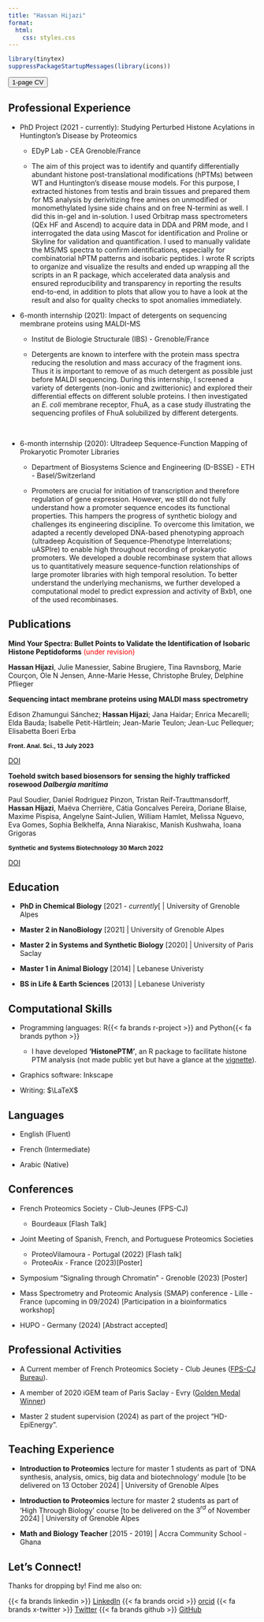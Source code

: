 ```yaml
---
title: "Hassan Hijazi"
format:
  html:
    css: styles.css
---
```


```r
library(tinytex)
suppressPackageStartupMessages(library(icons))

```

```{=html}
<script src="download.js"></script>
```
<button id="download-cv" class="btn">

<i class="fa fa-download"></i> 1-page CV</button>

## Professional Experience

-   PhD Project (2021 - currently): Studying Perturbed Histone Acylations in Huntington's Disease by Proteomics
    -   EDyP Lab - CEA Grenoble/France

    -   [The aim of this project was to identify and quantify differentially abundant histone post-translational modifications (hPTMs) between WT and Huntington's disease mouse models. For this purpose, I extracted histones from testis and brain tissues and prepared them for MS analysis by derivitizing free amines on unmodified or monomethylated lysine side chains and on free N-termini as well. I did this in-gel and in-solution. I used Orbitrap mass spectrometers (QEx HF and Ascend) to acquire data in DDA and PRM mode, and I interrogated the data using Mascot for identification and Proline or Skyline for validation and quantification. I used to manually validate the MS/MS spectra to confirm identifications, especially for combinatorial hPTM patterns and isobaric peptides. I wrote R scripts to organize and visualize the results and ended up wrapping all the scripts in an R package, which accelerated data analysis and ensured reproducibility and transparency in reporting the results end-to-end, in addition to plots that allow you to have a look at the result and also for quality checks to spot anomalies immediately.]{style="font-size: 14px;"}\
-   6-month internship (2021): Impact of detergents on sequencing membrane proteins using MALDI-MS
    -   Institut de Biologie Structurale (IBS) - Grenoble/France

    -   [Detergents are known to interfere with the protein mass spectra reducing the resolution and mass accuracy of the fragment ions. Thus it is important to remove of as much detergent as possible just before MALDI sequencing. During this internship, I screened a variety of detergents (non-ionic and zwitterionic) and explored their differential effects on different soluble proteins. I then investigated an *E. coli* membrane receptor, FhuA, as a case study illustrating the sequencing profiles of FhuA solubilized by different detergents.]{style="font-size: 14px;"}

        \
-   6-month internship (2020): Ultradeep Sequence-Function Mapping of Prokaryotic Promoter Libraries
    -   Department of Biosystems Science and Engineering (D-BSSE) - ETH - Basel/Switzerland

    -   [Promoters are crucial for initiation of transcription and therefore regulation of gene expression. However, we still do not fully understand how a promoter sequence encodes its functional properties. This hampers the progress of synthetic biology and challenges its engineering discipline. To overcome this limitation, we adapted a recently developed DNA-based phenotyping approach (ultradeep Acquisition of Sequence-Phenotype Interrelations; uASPIre) to enable high throughout recording of prokaryotic promoters. We developed a double recombinase system that allows us to quantitatively measure sequence-function relationships of large promoter libraries with high temporal resolution. To better understand the underlying mechanisms, we further developed a computational model to predict expression and activity of Bxb1, one of the used recombinases.]{style="font-size: 14px;"}

## Publications

[Mind Your Spectra: Bullet Points to Validate the Identification of Isobaric Histone Peptidoforms]{style="font-weight: bold;"} [(under revision)]{style="color: red;"}

[**Hassan Hijazi**, Julie Manessier, Sabine Brugiere, Tina Ravnsborg, Marie Courçon, Ole N Jensen, Anne-Marie Hesse, Christophe Bruley, Delphine Pflieger]{style="font-size: 14px;"}

[Sequencing intact membrane proteins using MALDI mass spectrometry]{style="font-weight: bold;"}

[Edison Zhamungui Sánchez; **Hassan Hijazi**; Jana Haidar; Enrica Mecarelli; Elda Bauda; Isabelle Petit-Härtlein; Jean-Marie Teulon; Jean-Luc Pellequer; Elisabetta Boeri Erba]{style="font-size: 14px;"}

[Front. Anal. Sci., 13 July 2023]{style="font-weight: bold; font-size: 12px;"}

[DOI](https://www.frontiersin.org/journals/analytical-science/articles/10.3389/frans.2023.1124741/full){.btn .btn-outline-primary .btn role="button" data-toggle="tooltip" title="Read the article online"}

[Toehold switch based biosensors for sensing the highly trafficked rosewood *Dalbergia maritima*]{style="font-weight: bold;"}

[Paul Soudier, Daniel Rodriguez Pinzon, Tristan Reif-Trauttmansdorff, **Hassan Hijazi**, Maëva Cherrière, Cátia Goncalves Pereira, Doriane Blaise, Maxime Pispisa, Angelyne Saint-Julien, William Hamlet, Melissa Nguevo, Eva Gomes, Sophia Belkhelfa, Anna Niarakisc, Manish Kushwaha, Ioana Grigoras]{style="font-size: 14px;"}

[Synthetic and Systems Biotechnology 30 March 2022]{style="font-weight: bold; font-size: 12px;"}

[DOI](https://www.sciencedirect.com/science/article/pii/S2405805X22000278?via%3Dihub){.btn .btn-outline-primary .btn role="button" data-toggle="tooltip" title="Read the article online"}

## Education

-   **PhD in Chemical Biology** \[2021 - *currently*\[ \| University of Grenoble Alpes

-   **Master 2 in NanoBiology** \[2021\] \| University of Grenoble Alpes

-   **Master 2 in Systems and Synthetic Biology** \[2020\] \| University of Paris Saclay

-   **Master 1 in Animal Biology** \[2014\] \| Lebanese Univeristy

-   **BS in Life & Earth Sciences** \[2013\] \| Lebanese Univeristy

## Computational Skills

-   Programming languages: R{{< fa brands r-project >}} and Python{{< fa brands python >}}

    -   I have developed **'HistonePTM'**, an R package to facilitate histone PTM analysis (not made public yet but have a glance at the [vignette](https://hijazihassan.github.io/histonePTM.html)).

-   Graphics software: Inkscape

-   Writing: $\LaTeX$

## Languages

-   English (Fluent)

-   French (Intermediate)

-   Arabic (Native)

## Conferences

-   French Proteomics Society - Club-Jeunes (FPS-CJ)

    -   Bourdeaux \[Flash Talk\]\

-   Joint Meeting of Spanish, French, and Portuguese Proteomics Societies

    -   ProteoVilamoura - Portugal (2022) \[Flash talk\]
    -   ProteoAix - France (2023)\[Poster\]

-   Symposium "Signaling through Chromatin" - Grenoble (2023) \[Poster\]\

-   Mass Spectrometry and Proteomic Analysis (SMAP) conference - Lille - France (upcoming in 09/2024) \[Participation in a bioinformatics workshop\]\

-   HUPO - Germany (2024) \[Abstract accepted\]\

## Professional Activities

-   A Current member of French Proteomics Society - Club Jeunes ([FPS-CJ Bureau](http://clubjeunesfps.free.fr/bureau.html)).

-   A member of 2020 iGEM team of Paris Saclay - Evry ([Golden Medal Winner](https://2020.igem.org/Team:Evry_Paris-Saclay/Team))

-   Master 2 student supervision (2024) as part of the project "HD-EpiEnergy".

## Teaching Experience

-   **Introduction to Proteomics** lecture for master 1 students as part of 'DNA synthesis, analysis, omics, big data and biotechnology' module \[to be delivered on 13 October 2024\] \| University of Grenoble Alpes

-   **Introduction to Proteomics** lecture for master 2 students as part of 'High Through Biology' course \[to be delivered on the 3$^{rd}$ of November 2024\] \| University of Grenoble Alpes

-   **Math and Biology Teacher** \[2015 - 2019\] \| Accra Community School - Ghana

## Let's Connect!

Thanks for dropping by! Find me also on:

{{< fa brands linkedin >}} [LinkedIn](https://www.linkedin.com/in/hijaziihassan/) {{< fa brands orcid >}} [orcid](https://orcid.org/my-orcid?orcid=0000-0001-6408-1768) {{< fa brands x-twitter >}} [Twitter](https://x.com/HassanHejazi) {{< fa brands github >}} [GitHub](https://github.com/HijaziHassan)
